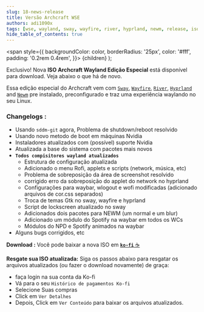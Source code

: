 ```yaml
---
slug: 18-news-release
title: Versão Archcraft WSE
authors: adi1090x
tags: [wse, wayland, sway, wayfire, river, hyprland, newm, release, iso]
hide_table_of_contents: true
---
```


<!-- Badges -->
  <span
    style={{
      backgroundColor: color,
      borderRadius: '25px',
      color: '#fff',
      padding: '0.2rem 0.4rem',
    }}>
    {children}
  </span>
);

<Highlight color="#e06b74">Exclusivo!</Highlight> Nova **ISO Archcraft Wayland Edição Especial** está disponível para download. Veja abaixo o que há de novo.

<!--truncate-->

Essa edição especial do Archcraft vem com [`Sway`](/docs/wayland-compositors/sway), [`Wayfire`](/docs/wayland-compositors/wayfire), [`River`](/docs/wayland-compositors/river), [`Hyprland`](/docs/wayland-compositors/hyprland) and [`Newm`](/docs/wayland-compositors/newm) pre instalado, preconfigurado e traz uma experiência waylando no seu Linux.

### Changelogs :
- Usando `sddm-git` agora, Problema de shutdown/reboot resolvido
- Usando novo metodo de boot em máquinas Nvidia
- Instaladores atualizados com (possível) suporte Nvidia
- Atualizada a base do sistema com pacotes mais novos
- **`Todos compisitores wayland atualizados`**
  - Estrutura de configuração atualizada
  - Adicionado o menu Rofi, applets e scripts (network, música, etc)
  - Problema de sobreposição da área de screenshot resolvido
  - corrigido erro da sobreposição do applet do network no hyprland
  - Configurações para waybar, wlogout e wofi modificadas (adicionado arquivos de cor.css separados)
  - Troca de temas Gtk no sway, wayfire e hyprland
  - Script de lockscreen atualizado no sway
  - Adicionados dois pacotes para NEWM (um normal e um blur)
  - Adicionado um módulo do Spotify na waybar em todos os WCs
  - Módulos do NPD e Spotify animados na waybar
- Alguns bugs corrigidos, etc

**Download :** Você pode baixar a nova ISO em [**`ko-fi`** ☕](https://ko-fi.com/s/213becbf00)

**Resgate sua ISO atualizada:**  Siga os passos abaixo para resgatar os arquivos atualizados (ou fazer o download novamente) de graça:
- faça login na sua conta da Ko-fi
- Vá para o seu `Histórico de pagamentos Ko-fi`
- Selecione Suas compras
- Click em `Ver Detalhes`
- Depois, Click em `Ver Conteúdo` para baixar os arquivos atualizados.
